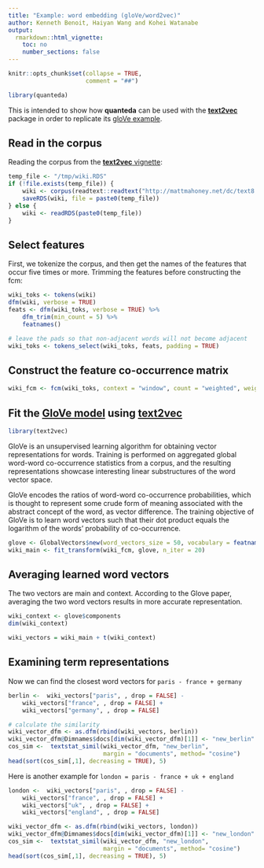 ```yaml
---
title: "Example: word embedding (gloVe/word2vec)"
author: Kenneth Benoit, Haiyan Wang and Kohei Watanabe
output: 
  rmarkdown::html_vignette:
    toc: no
    number_sections: false
---
```


```r
knitr::opts_chunk$set(collapse = TRUE, 
                      comment = "##")
```

    
```r
library(quanteda)
```

This is intended to show how **quanteda** can be used with the [**text2vec**](http://text2vec.org) package in order to replicate its [gloVe example](http://text2vec.org/glove.html).

## Read in the corpus

Reading the corpus from the [**text2vec** vignette](http://text2vec.org/glove.html):
```r
temp_file <- "/tmp/wiki.RDS"
if (!file.exists(temp_file)) {
    wiki <- corpus(readtext::readtext("http://mattmahoney.net/dc/text8.zip", verbosity = 0))
    saveRDS(wiki, file = paste0(temp_file))
} else {
    wiki <- readRDS(paste0(temp_file))
}
```

## Select features

First, we tokenize the corpus, and then get the names of the features that occur five times or more.
Trimming the features before constructing the fcm:
```r
wiki_toks <- tokens(wiki)
dfm(wiki, verbose = TRUE)
feats <- dfm(wiki_toks, verbose = TRUE) %>% 
    dfm_trim(min_count = 5) %>%
    featnames()

# leave the pads so that non-adjacent words will not become adjacent
wiki_toks <- tokens_select(wiki_toks, feats, padding = TRUE)
```

## Construct the feature co-occurrence matrix

```r
wiki_fcm <- fcm(wiki_toks, context = "window", count = "weighted", weights = 1/(1:5), tri = TRUE)
```

## Fit the [GloVe model](https://nlp.stanford.edu/pubs/glove.pdf) using [**text2vec**](http://text2vec.org)

```r
library(text2vec)
```

GloVe is an unsupervised learning algorithm for obtaining vector representations for words. Training is performed on aggregated global word-word co-occurrence statistics from a corpus, and the resulting representations showcase interesting linear substructures of the word vector space.

GloVe encodes the ratios of word-word co-occurrence probabilities, which is thought to represent some crude form of meaning associated with the abstract concept of the word, as vector difference. The training objective of GloVe is to learn word vectors such that their dot product equals the logarithm of the words' probability of co-occurrence.  

```r
glove <- GlobalVectors$new(word_vectors_size = 50, vocabulary = featnames(wiki_fcm), x_max = 10)
wiki_main <- fit_transform(wiki_fcm, glove, n_iter = 20)
```

## Averaging learned word vectors

The two vectors are main and context. According to the Glove paper, averaging the two word vectors results in more accurate representation.

```r
wiki_context <- glove$components
dim(wiki_context)

wiki_vectors = wiki_main + t(wiki_context)
```

## Examining term representations

Now we can find the closest word vectors for `paris - france + germany`

```r
berlin <-  wiki_vectors["paris", , drop = FALSE] - 
    wiki_vectors["france", , drop = FALSE] + 
    wiki_vectors["germany", , drop = FALSE]

# calculate the similarity
wiki_vector_dfm <- as.dfm(rbind(wiki_vectors, berlin))
wiki_vector_dfm@Dimnames$docs[dim(wiki_vector_dfm)[1]] <- "new_berlin"
cos_sim <-  textstat_simil(wiki_vector_dfm, "new_berlin", 
                           margin = "documents", method= "cosine")
head(sort(cos_sim[,1], decreasing = TRUE), 5)
```

Here is another example for `london = paris - france + uk + england`

```r
london <-  wiki_vectors["paris", , drop = FALSE] - 
    wiki_vectors["france", , drop = FALSE] + 
    wiki_vectors["uk", , drop = FALSE] + 
    wiki_vectors["england", , drop = FALSE] 

wiki_vector_dfm <- as.dfm(rbind(wiki_vectors, london))
wiki_vector_dfm@Dimnames$docs[dim(wiki_vector_dfm)[1]] <- "new_london"
cos_sim <-  textstat_simil(wiki_vector_dfm, "new_london", 
                           margin = "documents", method= "cosine")
head(sort(cos_sim[,1], decreasing = TRUE), 5)
```
